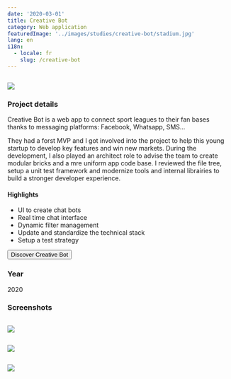 ```yaml
---
date: '2020-03-01'
title: Creative Bot
category: Web application
featuredImage: '../images/studies/creative-bot/stadium.jpg'
lang: en
i18n:
  - locale: fr
    slug: /creative-bot
---
```


<Image>

![](../images/studies/creative-bot/portfolio.png)

</Image>

### Project details

Creative Bot is a web app to connect sport leagues to their fan bases thanks to messaging platforms: Facebook, Whatsapp, SMS...

They had a forst MVP and I got involved into the project to help this young startup to develop key features and win new markets. During the development, I also played an architect role to advise the team to create modular bricks and a mre uniform app code base. I reviewed the file tree, setup a unit test framework and modernize tools and internal librairies to build a stronger developer experience.

#### Highlights

- UI to create chat bots
- Real time chat interface
- Dynamic filter management
- Update and standardize the technical stack
- Setup a test strategy

<p style={{textAlign: 'center'}}><Button href="https://creativebot.ai">Discover Creative Bot</Button></p>

### Year
2020

### Screenshots

<Image>

![](../images/studies/creative-bot/botbuilder.jpg)

</Image>

<p/>
<Image>

![](../images/studies/creative-bot/inbox.jpg)

</Image>
<p/>

<Image>

![](../images/studies/creative-bot/network.jpg)

</Image>

